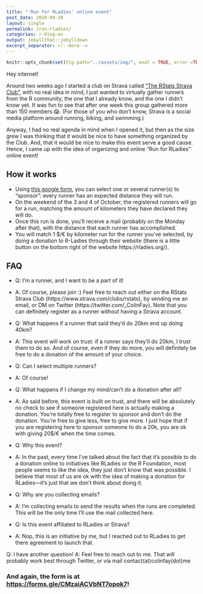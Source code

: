 ```yaml
---
title: "'Run for RLadies' online event"
post_date: 2020-09-20
layout: single
permalink: /run-rladies/
categories: r-blog-en
output: jekyllthat::jekylldown
excerpt_separator: <!--more-->
---
```


```r
knitr::opts_chunk$set(fig.path="../assets/img/", eval = TRUE, error =TRUE, comment = "")
```

Hey internet! 

Around two weeks ago I started a club on Strava called ["The RStats Strava Club"](https://www.strava.com/clubs), with no real idea in mind, I just wanted to virtually gather runners from the R community, the one that I already know, and the one I didn't know yet. 
It was fun to see that after one week this group gathered more than 150 members 😱. 
(For those of you who don't know, Strava is a social media platform around running, biking, and swimming.)

Anyway, I had no real agenda in mind when I opened it, but then as the size grew I was thinking that it would be nice to have something organized by the Club. 
And, that it would be nice to make this event serve a good cause. 
Hence, I came up with the idea of organizing and online "Run for RLadies" online event!  

## How it works

- Using [this google form](https://forms.gle/CMzaiACVbNT7opok7), you can select one or several runner(s) to "sponsor": every runner has an expected distance they will run.
- On the weekend of the 3 and 4 of October, the registered runners will go for a run, matching the amount of kilometers they have declared they will do. 
- Once this run is done, you'll receive a mail (probably on the Monday after that), with the distance that each runner has accomplished.
- You will match 1 $/€ by kilometer run for the runner you've selected, by doing a donation to R-Ladies through their website (there is a little button on the bottom right of the website https://rladies.org/). 

## FAQ 

- Q: I'm a runner, and I want to be a part of it!
- A: Of course, please join :) Feel free to reach out either on the RStats Strava Club (https://www.strava.com/clubs/rstats), by sending me an email, or DM on Twitter (https://twitter.com/_ColinFay). 
Note that you can definitely register as a runner without having a Strava account. 

- Q: What happens if a runner that said they'd do 20km end up doing 40km?
- A: This event will work on trust: if a runner says they'll do 20km, I trust them to do so. 
And of course, even if they do more, you will definitely be free to do a donation of the amount of your choice.  

- Q: Can I select multiple runners?
- A: Of course!

- Q: What happens if I change my mind/can't do a  donation after all?
- A: As said before, this event is built on trust, and there will be absolutely no check to see if someone registered here is actually making a donation. 
You're totally free to register to sponsor and don't do the donation. 
You're free to give less, free to give more. 
I just hope that if you are registering here to sponsor someone to do a 20k, you are ok with giving 20$/€ when the time comes.

- Q: Why this event? 
- A: In the past, every time I've talked about the fact that it's possible to do a donation online to initiatives like RLadies or the R Foundation, most people seems to like the idea, they just don't know that was possible. I believe that most of us are ok with the idea of making a donation for RLadies—it's just that we don't think about doing it. 

- Q: Why are you collecting emails?
- A: I'm collecting emails to send the results when the runs are completed.
This will be the only time I'll use the mail collected here. 

- Q: Is this event affiliated to RLadies or Strava?
- A: Nop, this is an initiative by me, but I reached out to RLadies to get there agreement to launch that. 

Q: I have another question!
A: Feel free to reach out to me. That will probably work best through Twitter, or via mail contact(at)colinfay(dot)me

### And again, the form is at <https://forms.gle/CMzaiACVbNT7opok7>! 